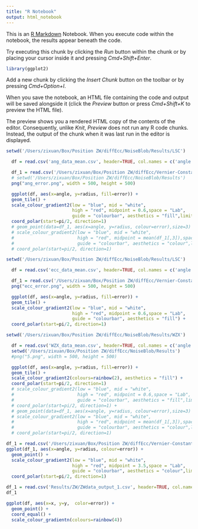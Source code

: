 ```yaml
---
title: "R Notebook"
output: html_notebook
---
```


This is an [R Markdown](http://rmarkdown.rstudio.com) Notebook. When you execute code within the notebook, the results appear beneath the code. 

Try executing this chunk by clicking the *Run* button within the chunk or by placing your cursor inside it and pressing *Cmd+Shift+Enter*. 

```r
library(ggplot2)
```

Add a new chunk by clicking the *Insert Chunk* button on the toolbar or by pressing *Cmd+Option+I*.

When you save the notebook, an HTML file containing the code and output will be saved alongside it (click the *Preview* button or press *Cmd+Shift+K* to preview the HTML file). 

The preview shows you a rendered HTML copy of the contents of the editor. Consequently, unlike *Knit*, *Preview* does not run any R code chunks. Instead, the output of the chunk when it was last run in the editor is displayed.


```r
setwd('/Users/zixuan/Box/Position ZW/diffEcc/NoiseBlob/Results/LSC')

  df = read.csv('ang_data_mean.csv', header=TRUE, col.names = c('angle', 'radius', 'error'))

  df_1 = read.csv('/Users/zixuan/Box/Position ZW/diffEcc/Vernier-Constant/Data/WS/vernier.csv',    header=TRUE, col.names = c('radius', 'angle','error'))
  # setwd('/Users/zixuan/Box/Position ZW/diffEcc/NoiseBlob/Results')
  png("ang_error.png", width = 500, height = 500)

  ggplot(df, aes(x=angle, y=radius, fill=error)) +
  geom_tile() +
  scale_colour_gradient2(low = "blue", mid = "white",
                         high = "red", midpoint = 0.6,space = "Lab",
                         guide = "colourbar", aesthetics = "fill",limits = c(-15,15)) +  
  coord_polar(start=pi/2, direction=1)
  # geom_point(data=df_1, aes(x=angle, y=radius, colour=error),size=3) +
  # scale_colour_gradient2(low = "blue", mid = "white",
  #                        high = "red", midpoint = mean(df_1[,3]),space = "Lab",
  #                        guide = "colourbar", aesthetics = "colour",limits = c(min(df_1[,3])-0.5,max(df_1[,3])+0.5)) +
  # coord_polar(start=pi/2, direction=1)

```

```r
setwd('/Users/zixuan/Box/Position ZW/diffEcc/NoiseBlob/Results/LSC')

  df = read.csv('ecc_data_mean.csv', header=TRUE, col.names = c('angle', 'radius', 'error'))

  df_1 = read.csv('/Users/zixuan/Box/Position ZW/diffEcc/Vernier-Constant/Data/WS/vernier.csv',    header=TRUE, col.names = c('radius', 'angle','error'))
  png("ecc_error.png", width = 500, height = 500)

  ggplot(df, aes(x=angle, y=radius, fill=error)) +
  geom_tile() +
  scale_colour_gradient2(low = "blue", mid = "white",
                         high = "red", midpoint = 0.6,space = "Lab",
                         guide = "colourbar", aesthetics = "fill") +  
  coord_polar(start=pi/2, direction=1)

```

```r
setwd('/Users/zixuan/Box/Position ZW/diffEcc/NoiseBlob/Results/WZX')

  df = read.csv('WZX_data_mean.csv', header=TRUE, col.names = c('angle', 'radius', 'error'))
  setwd('/Users/zixuan/Box/Position ZW/diffEcc/NoiseBlob/Results')
  #png("5.png", width = 500, height = 500)

  ggplot(df, aes(x=angle, y=radius, fill=error)) +
  geom_tile() +
  scale_colour_gradient2(colours=rainbow(2), aesthetics = "fill") +
  coord_polar(start=pi/2, direction=1)
  # scale_colour_gradient2(low = "blue", mid = "white",
  #                        high = "red", midpoint = 0.6,space = "Lab",
  #                        guide = "colourbar", aesthetics = "fill",limits = c(-15,15)) +  
  # coord_polar(start=pi/2, direction=1) +
  # geom_point(data=df_1, aes(x=angle, y=radius, colour=error),size=3) +
  # scale_colour_gradient2(low = "blue", mid = "white",
  #                        high = "red", midpoint = mean(df_1[,3]),space = "Lab",
  #                        guide = "colourbar", aesthetics = "colour",limits = c(min(df_1[,3])-0.5,max(df_1[,3])+0.5)) +
  # coord_polar(start=pi/2, direction=1)

```

```r
df_1 = read.csv('/Users/zixuan/Box/Position ZW/diffEcc/Vernier-Constant/Data/WZX_rand/vernier.csv', header=TRUE, col.names = c('radius', 'angle','error'))
ggplot(df_1, aes(x=angle, y=radius, colour=error)) +
  geom_point() +
  scale_colour_gradient2(low = "blue", mid = "white",
                         high = "red", midpoint = 3.5,space = "Lab",
                         guide = "colourbar", aesthetics = "colour",limits = c(2,5)) +
  coord_polar(start=pi/2, direction=1)
```

```r
df_1 = read.csv('Results/ZW/ZWdata_output_1.csv', header=TRUE, col.names = c('angle', 'radius', 'error'))
df_1
```

```r
ggplot(df, aes(x=x, y=y,  color=error)) + 
  geom_point() +
  coord_equal() + 
  scale_colour_gradientn(colours=rainbow(4))
```

